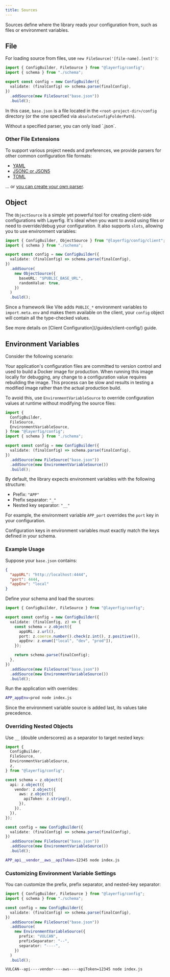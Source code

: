 ```yaml
---
title: Sources
---
```



Sources define where the library reads your configuration from, such as files or environment variables.

## File

For loading source from files, use `new FileSource('[file-name].[ext]')`:

```ts {2,8}
import { ConfigBuilder, FileSource } from "@layerfig/config";
import { schema } from "./schema";

export const config = new ConfigBuilder({
  validate: (finalConfig) => schema.parse(finalConfig),
})
  .addSource(new FileSource("base.json"))
  .build();
```

In this case, `base.json` is a file located in the `<root-project-dir>/config` directory (or the one specified via `absoluteConfigFolderPath`).

<Aside>Without a specified parser, you can only load `.json`.</Aside>

### Other File Extensions

To support various project needs and preferences, we provide parsers for other common configuration file formats:

- [YAML](/parsers/yaml/)
- [JSONC or JSON5](/parsers/json5/)
- [TOML](/parsers/toml/)

... or [you can create your own parser](/parsers/custom).

## Object

The `ObjectSource` is a simple yet powerful tool for creating client-side configurations with Layerfig. It's ideal when you want to avoid using files or need to override/debug your configuration. It also supports `slots`, allowing you to use environment variables:

```ts {1,8-12}
import { ConfigBuilder, ObjectSource } from "@layerfig/config/client";
import { schema } from "./schema";

export const config = new ConfigBuilder({
  validate: (finalConfig) => schema.parse(finalConfig),
})
  .addSource(
    new ObjectSource({
      baseURL: "$PUBLIC_BASE_URL",
      randomValue: true,
    })
  )
  .build();
```

Since a framework like Vite adds `PUBLIC_*` environment variables to `import.meta.env` and makes them available on the client, your `config` object will contain all the type-checked values.

<Aside>
  See more details on [Client Configuration](/guides/client-config/) guide.
</Aside>

## Environment Variables

Consider the following scenario:

Your application's configuration files are committed to version control and used to build a Docker image for production. When running this image locally for debugging, any change to a configuration value requires rebuilding the image. This process can be slow and results in testing a modified image rather than the actual production build.

To avoid this, use `EnvironmentVariableSource` to override configuration values at runtime without modifying the source files:

```ts {4,12}
import {
  ConfigBuilder,
  FileSource,
  EnvironmentVariableSource,
} from "@layerfig/config";
import { schema } from "./schema";

export const config = new ConfigBuilder({
  validate: (finalConfig) => schema.parse(finalConfig),
})
  .addSource(new FileSource("base.json"))
  .addSource(new EnvironmentVariableSource())
  .build();
```

By default, the library expects environment variables with the following structure:

- Prefix: `"APP"`
- Prefix separator: `"_"`
- Nested key separator: `"__"`

For example, the environment variable `APP_port` overrides the `port` key in your configuration.

<Aside title="Important">
  Configuration keys in environment variables must exactly match the keys
  defined in your schema.
</Aside>

### Example Usage

Suppose your `base.json` contains:

```json
{
  "appURL": "http://localhost:4444",
  "port": 4444,
  "appEnv": "local"
}
```

Define your schema and load the sources:

```ts
import { ConfigBuilder, FileSource } from "@layerfig/config";

export const config = new ConfigBuilder({
  validate: (finalConfig, z) => {
    const schema = z.object({
      appURL: z.url(),
      port: z.coerce.number().check(z.int(), z.positive()),
      appEnv: z.enum(["local", "dev", "prod"]),
    });

    return schema.parse(finalConfig);
  },
})
  .addSource(new FileSource("base.json"))
  .addSource(new EnvironmentVariableSource())
  .build();
```

Run the application with overrides:

```bash
APP_appEnv=prod node index.js
```

Since the environment variable source is added last, its values take precedence.

### Overriding Nested Objects

Use `__` (double underscores) as a separator to target nested keys:

```ts
import {
  ConfigBuilder,
  FileSource,
  EnvironmentVariableSource,
  z,
} from "@layerfig/config";

const schema = z.object({
  api: z.object({
    vendor: z.object({
      aws: z.object({
        apiToken: z.string(),
      }),
    }),
  }),
});

const config = new ConfigBuilder({
  validate: (finalConfig) => schema.parse(finalConfig),
})
  .addSource(new FileSource("base.json"))
  .addSource(new EnvironmentVariableSource())
  .build();
```

```bash
APP_api__vendor__aws__apiToken=12345 node index.js
```

### Customizing Environment Variable Settings

You can customize the prefix, prefix separator, and nested-key separator:

```ts
import { ConfigBuilder, FileSource } from "@layerfig/config";
import { schema } from "./schema";

const config = new ConfigBuilder({
  validate: (finalConfig) => schema.parse(finalConfig),
})
  .addSource(new FileSource("base.json"))
  .addSource(
    new EnvironmentVariableSource({
      prefix: "VULCAN",
      prefixSeparator: "--",
      separator: "----",
    })
  )
  .build();
```

```bash
VULCAN--api----vendor----aws----apiToken=12345 node index.js
```
